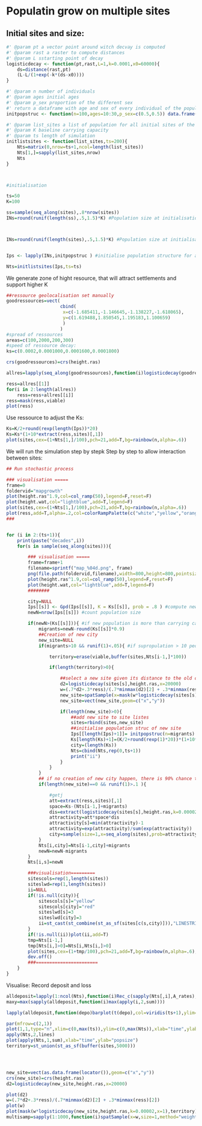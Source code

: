# Populatin grow on multiple sites

## Initial sites and size:

```r
#' @param pt a vector point around witch decvay is computed
#' @param rast a raster to compute distances
#' @param L sstarting point of decay
logisticdecay <- function(pt,rast,L=1,k=0.0001,x0=60000){
    ds=distance(rast,pt)
    (L-L/(1+exp(-k*(ds-x0))))
}

#' @param n number of individuals
#' @param ages initial ages
#' @param p_sex proportion of the different sex
#' return a dataframe with age and sex of every individual of the population
initpopstruc <- function(n=100,ages=10:30,p_sex=c(0.5,0.5)) data.frame("Age" = sample(ages,n,ages, replace = TRUE), "Sex" = sample(c("M","F"), n, prob = p_sex, replace = TRUE))   

#' @param list_sites a list of population for all initial sites of the simulation
#' @param K baseline carrying capacity
#' @param ts length of simulation
initlistsites <- function(list_sites,ts=200){
    Nts=matrix(0,nrow=ts+1,ncol=length(list_sites))
    Nts[1,]=sapply(list_sites,nrow)
    Nts
}



#initialisation

ts=50
K=100

ss=sample(seq_along(sites),.8*nrow(sites))
INs=round(runif(length(ss),.5,1.5)*K) #Population size at initialisation



INs=round(runif(length(sites),.5,1.5)*K) #Population size at initialisation


Ips <- lapply(INs,initpopstruc ) #initialise population structure for all sites

Nts=initlistsites(Ips,ts=ts)

```

We generate zone of hight resource, that will attract settlements and support higher K

```r

##ressource geolocalisation set manually
goodressources=vect(
                    cbind(
                     x=c(-1.685411,-1.146645,-1.138227,-1.618065),
                     y=c(1.619488,1.850545,1.195183,1.100659)
                     )
                    )
#spread of ressources
areas=c(100,2000,200,300)
#speed of ressource decay:
ks=c(0.0002,0.0001000,0.0001600,0.0001800)

crs(goodressources)=crs(height.ras)

allres=lapply(seq_along(goodressources),function(i)logisticdecay(goodressources[i],mask(height.ras,viable),x=areas[i],k=ks[i]))

ress=allres[[1]]
for(i in 2:length(allres))
    ress=ress+allres[[i]]
ress=mask(ress,viable)
plot(ress)
```

Use ressource to adjust the Ks:
```r
Ks=K/2+round(rexp(length(Ips))*20)
Ks=Ks*(1+10*extract(ress,sites)[,1])
plot(sites,cex=(1+Nts[1,]/100),pch=21,add=T,bg=rainbow(n,alpha=.6))
```


We will run the simulation step by stepk
Step by step to allow interaction between sites:

```r
## Run stochastic process  

### visualisation =====
frame=0
foldervid="mapgrowth"
plot(height.ras^1.9,col=col_ramp(50),legend=F,reset=F)
plot(height.wat,col="lightblue",add=T,legend=F)
plot(sites,cex=(1+Nts[1,]/100),pch=21,add=T,bg=rainbow(n,alpha=.6))
plot(ress,add=T,alpha=.2,col=colorRampPalette(c("white","yellow","orange","red"))(80))
###


for (i in 2:(ts+1)){
    print(paste("decades",i))
    for(s in sample(seq_along(sites))){

        ### visualisation =====
        frame=frame+1
        filename=sprintf("map_%04d.png", frame)
        png(file.path(foldervid,filename),width=800,height=800,pointsize=20)
        plot(height.ras^1.9,col=col_ramp(50),legend=F,reset=F)
        plot(height.wat,col="lightblue",add=T,legend=F)
        ########

        city=NULL
        Ips[[s]] <- Gpd(Ips[[s]], K = Ks[[s]], prob = .8 ) #compute new population for the sites
        newN=nrow(Ips[[s]]) #count population size

        if(newN>(Ks[[s]])){ #if new population is more than carrying capacity: migration scenario
            migrants=newN-round(Ks[[s]]*0.9)
            ##Creation of new city
            new_site=NULL
            if(migrants>10 && runif(1)<.05){ #if supropulation > 10 people, 10% chance of creation of a new city

                territory=erase(viable,buffer(sites,Nts[i-1,]*100))

                if(length(territory)>0){

                    ##select a new site given its distance to the old one and the ressource available in ress
                    d2=logisticdecay(sites[s],height.ras,x=20000)
                    w=(.7*d2+.3*ress)/(.7*minmax(d2)[2] + .3*minmax(ress)[2])
                    new_site=spatSample(x=mask(w*logisticdecay(sites[s],height.ras,k=0.00002,x=1),territory),size=1,method="weights",xy=T)[1:2]
                    new_site=vect(new_site,geom=c("x","y"))

                    if(length(new_site)>0){
                        ##add new site to site listes
                        sites=rbind(sites,new_site)
                        ##initialise population struc of new site
                        Ips[[length(Ips)+1]]= initpopstruc(n=migrants)
                        Ks[length(Ks)+1]=(K/2+round(rexp(1)*20))*(1+10*extract(ress,new_site)[,1])
                        city=(length(Ks))
                        Nts=cbind(Nts,rep(0,ts+1))
                        print("ii")
                    }
                }
            }
            ## if no creation of new city happen, there is 90% chance that people will move
            if(length(new_site)==0 && runif(1)>.1 ){

                #getj
                att=extract(ress,sites)[,1]
                space=Ks-(Nts[i-1,]+migrants)
                dis=extract(logisticdecay(sites[s],height.ras,k=0.00002,x=1),sites)[,1]
                attractivity=att*space*dis
                attractivity[s]=min(attractivity)-1
                attractivity=exp(attractivity)/sum(exp(attractivity))
                city=sample(size=1,x=seq_along(sites),prob=attractivity)
            }
            Nts[i,city]=Nts[i-1,city]+migrants
            newN=newN-migrants
        }
        Nts[i,s]=newN

        ###visualisation=========
        sitescols=rep(1,length(sites))
        siteslwd=rep(1,length(sites))
        ii=NULL
        if(!is.null(city)){
            sitescols[s]="yellow"
            sitescols[city]="red"
            siteslwd[s]=3
            siteslwd[city]=3
            ii=st_cast(st_combine(st_as_sf(sites[c(s,city)])),"LINESTRING")
        }
        if(!is.null(ii))plot(ii,add=T)
        tmp=Nts[i-1,]
        tmp[Nts[i,]>0]=Nts[i,Nts[i,]>0]
        plot(sites,cex=(1+tmp/100),pch=21,add=T,bg=rainbow(n,alpha=.6),lwd=siteslwd,col=sitescols)
        dev.off()
        ###=======================
    }
}
```

Visualise:
Record deposit and  loss
```r
alldeposit=lapply(1:ncol(Nts),function(i)Rec_c(sapply(Nts[,i],A_rates), InitBP = 7500,ts=ts,r = 0.2, Max_bone_thickness = "m"))
maxy=max(sapply(alldeposit,function(i)max(apply(i,2,sum))))

lapply(alldeposit,function(depo)barplot(t(depo),col=viridis(ts+1),ylim=c(0,maxy)))
```


```r
par(mfrow=c(2,1))
plot(1,1,type="n",xlim=c(0,max(ts)),ylim=c(0,max(Nts)),xlab="time",ylab="popsize")
apply(Nts,2,lines)
plot(apply(Nts,1,sum),xlab="time",ylab="popsize")
territory=st_union(st_as_sf(buffer(sites,5000)))




new_site=vect(as.data.frame(locator()),geom=c("x","y"))
crs(new_site)=crs(height.ras)
d2=logisticdecay(new_site,height.ras,x=20000)

plot(d2)
w=(.7*d2+.3*ress)/(.7*minmax(d2)[2] + .3*minmax(ress)[2])
plot(w)
plot(mask(w*logisticdecay(new_site,height.ras,k=0.00002,x=1),territory))
multisamp=sapply(1:1000,function(i)spatSample(x=w,size=1,method="weights",xy=T)[1:2])


```



